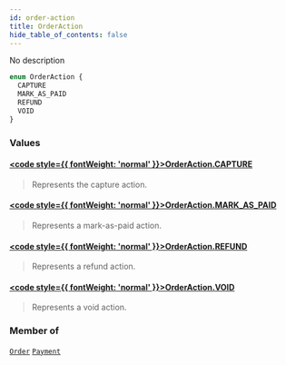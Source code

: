 ```yaml
---
id: order-action
title: OrderAction
hide_table_of_contents: false
---
```








No description

```graphql
enum OrderAction {
  CAPTURE
  MARK_AS_PAID
  REFUND
  VOID
}
```


### Values

#### [<code style={{ fontWeight: 'normal' }}>OrderAction.<b>CAPTURE</b></code>](#) 
> Represents the capture action.
> 

#### [<code style={{ fontWeight: 'normal' }}>OrderAction.<b>MARK_AS_PAID</b></code>](#) 
> Represents a mark-as-paid action.
> 

#### [<code style={{ fontWeight: 'normal' }}>OrderAction.<b>REFUND</b></code>](#) 
> Represents a refund action.
> 

#### [<code style={{ fontWeight: 'normal' }}>OrderAction.<b>VOID</b></code>](#) 
> Represents a void action.
> 



### Member of

[`Order`](../../../developer/api-reference/objects/order)  <Badge class="secondary" text="object"/><Bullet />[`Payment`](../../../developer/api-reference/objects/payment)  <Badge class="secondary" text="object"/>



